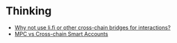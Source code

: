 # Thinking

- [Why not use li.fi or other cross-chain bridges for interactions?](https://lightdotso.notion.site/6c1660f574074700afdf2e9fbc7300e4)
- [MPC vs Cross-chain Smart Accounts](https://lightdotso.notion.site/ceaf8434c6054996a5aa3605b6c3226f)
